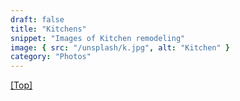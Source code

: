 ```yaml
---
draft: false
title: "Kitchens"
snippet: "Images of Kitchen remodeling"
image: { src: "/unsplash/k.jpg", alt: "Kitchen" }
category: "Photos"
---
```



<div class="my-8 mx-auto">
  <div class="grid grid-cols-8 grid-rows-8 gap-4">
    <div class="col-start-1 col-end-3 row-start-1 row-end-3">
      <Picture
        src="/unsplash/o.jpg"
        alt="Img 1"
        widths={[200, 400, 600]}
        sizes="(max-width: 800px) 100vw, 800px"
        formats={["avif", "jpeg", "png", "webp"]}
        aspectRatio="1:2"
      />
    </div>
    <div class="col-start-3 col-end-5 row-start-1 row-end-3">
      <Picture
        src="/unsplash/b.jpg"
        alt="Img 1"
        widths={[200, 400, 600]}
        sizes="(max-width: 800px) 100vw, 800px"
        formats={["avif", "jpeg", "png", "webp"]}
        aspectRatio="1:2"
      />
    </div>
    <div class="col-start-5 col-end-9 row-start-1 row-end-6">
      <Picture
        src="/unsplash/k.jpg"
        alt="Img 1"
        widths={[200, 400, 600]}
        sizes="(max-width: 800px) 100vw, 800px"
        formats={["avif", "jpeg", "png", "webp"]}
        aspectRatio="1:2"
      />
    </div>
    <div class="col-start-1 col-end-5 row-start-3 row-end-6">
      <Picture
        src="/unsplash/b.jpg"
        alt="Img 1"
        widths={[200, 400, 600]}
        sizes="(max-width: 800px) 100vw, 800px"
        formats={["avif", "jpeg", "png", "webp"]}
        aspectRatio="1:1"
      />
    </div>
    <div class="col-start-1 col-end-5 row-start-6 row-end-9">
      <Picture
        src="/unsplash/k.jpg"
        alt="Img 1"
        widths={[200, 400, 600]}
        sizes="(max-width: 800px) 100vw, 800px"
        formats={["avif", "jpeg", "png", "webp"]}
        aspectRatio="5:4"
      />
    </div>
    <div class="col-start-5 col-end-9 row-start-6 row-end-9">
      <Picture
        src="/unsplash/o.jpg"
        alt="Img 1"
        widths={[200, 400, 600]}
        sizes="(max-width: 800px) 100vw, 800px"
        formats={["avif", "jpeg", "png", "webp"]}
        aspectRatio="5:4"
      />
    </div>
  </div>
</div>

[[Top]](#top)
